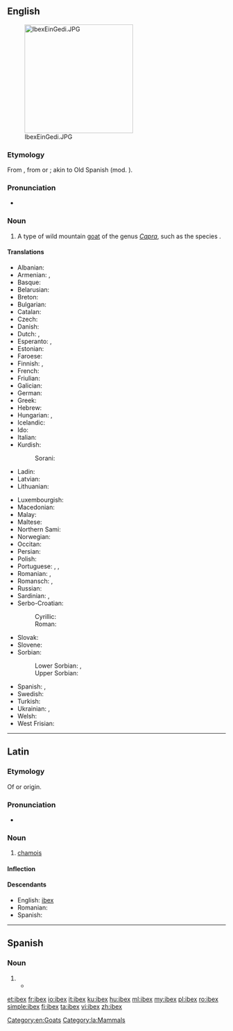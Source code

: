 ==English==
{{wikipedia}}
[[Image:IbexEinGedi.JPG|thumb|right|250px]]

===Etymology===
From {{etyl|la|en}} {{m|la|ībex||chamois}}, from {{der|en|xib}} or {{der|en|xaq}}; akin to Old Spanish {{m|osp||bezerro|bull}} (mod. {{m|osp||becerro|yearling}}).

===Pronunciation===
* {{IPA|/ˈaɪbɛks/|lang=en}}

===Noun===
{{en-noun|ibex|ibexes|ibices}}

# A type of wild mountain [[goat]] of the genus ''[[Capra]]'', such as the species {{taxlink|Capra ibex|species|noshow=1}}.

====Translations====
{{trans-top|type of wild mountain goat}}
* Albanian: {{t|sq|dhia e shkëmbinjve|?}}
* Armenian: {{t|hy|վայրի այծ}}, {{t+|hy|այծքաղ}}
* Basque: {{t|eu|basahuntz}}
* Belarusian: {{t|be|горны альпійскі казел|m}}
* Breton: {{t|br|kragvouc’h an alpoù|?}}
* Bulgarian: {{t|bg|козирог|?}}
* Catalan: {{t|ca|cabra alpina|f}}
* Czech: {{t|cs|kozorožec|m}}
* Danish: {{t|da|stenbuk|c}}
* Dutch: {{t+|nl|steenbok|m}}, {{t|nl|ibex|m}}
* Esperanto: {{t|eo|ibekso}}, {{t|eo|alpa kapro}}
* Estonian: {{t|et|kaljukits}}
* Faroese: {{t|fo|steingeit|f}}
* Finnish: {{t|fi|vuorikauris}}, {{t+|fi|vuohi}}
* French: {{t+|fr|bouquetin|m}}
* Friulian: {{t|fur|stambec|?}}
* Galician: {{t|gl|cabra montesa|f}}
* German: {{t+|de|Steinbock|m}}
* Greek: {{t+|el|αίγαγρος|m}}
* Hebrew: {{t+|he|יעל|m|tr=ya'él}}
* Hungarian: {{t+|hu|kőszáli kecske}}, {{t+|hu|vadkecske}}
* Icelandic: {{t+|is|fjallageit|f}}
* Ido: {{t+|io|sovaja kapro}}
* Italian: {{t+|it|stambecco|m}}
* Kurdish:
*: Sorani: {{t|ku|بزنه‌کێوی}}
* Ladin: {{t|lld|stambech|?}}
* Latvian: {{t|lv|kalnu āzis|?}}
* Lithuanian: {{t|lt|ožiaragis|?}}
{{trans-mid}}
* Luxembourgish: {{t|lb|Steebock|m}}
* Macedonian: {{t|mk|козорог|?}}
* Malay: {{t|ms|kambing gurun}}
* Maltese: {{t|mt|mogħża tal-barr|?}}
* Northern Sami: {{t|se|báktebohkká}}
* Norwegian: {{t|no|steinbukk|?}}
* Occitan: {{t|oc|cabra salvatja|f}}
* Persian: {{t+|fa|پازن|tr=pâzen|sc=fa-Arab}}
* Polish: {{t+|pl|koziorożec|?}}
* Portuguese: {{t|pt|cabra-montês|f}}, {{t|pt|cabra alpina|f}}, {{t|pt|cabra brava|f}}
* Romanian: {{t|ro|capră de stâncă|f}}, {{t+|ro|ibex|m}}
* Romansch: {{t|rm|capricorn|?}}, {{t|rm|stambutg|?}}
* Russian: {{t|ru|го́рный альпи́йский козёл|m}}
* Sardinian: {{t|sc|craba de monti|?}}, {{t|sc|istambeccu|?}}
* Serbo-Croatian:
*: Cyrillic: {{t|sh|козорог|m}}
*: Roman: {{t+|sh|kozorog|m}}
* Slovak: {{t|sk|kozorožec horský|m}}
* Slovene: {{t+|sl|kozorog|m}}
* Sorbian:
*: Lower Sorbian: {{t|dsb|źiwy kózoł|m}}, {{t|dsb|kózyrožk|m}}
*: Upper Sorbian: {{t|hsb|kozoróžk|m}}
* Spanish: {{t+|es|íbice|m}}, {{t|es|ibex|m}}
* Swedish: {{t|sv|alpstenbock|?}}
* Turkish: {{t+|tr|dağ keçisi}}
* Ukrainian: {{t|uk|гiрский альпiйский цап|m}}, {{t|uk|гiрский альпiйский козел|m}}
* Welsh: {{t|cy|alpafr|f}}
* West Frisian: {{t|fy|stienbok|?}}
{{trans-bottom}}

[[Category:en:Goats]]

----

==Latin==

===Etymology===
Of {{etyl|xib|la}} or {{etyl|xaq|la}} origin.

===Pronunciation===
* {{a|Classical}} {{IPA|/ˈiː.beks/|lang=la}}

===Noun===
{{la-noun|ībex||ībicis|m|third}}

# [[chamois]]

====Inflection====
{{la-decl-3rd|ībex}}

====Descendants====
* English: [[#English|ibex]]
* Romanian: {{l|ro|ibex}}
* Spanish: {{l|es|íbice}}

[[Category:la:Mammals]]

----

==Spanish==

===Noun===
{{es-noun|m|ibex}}

# {{l|en|ibex}}
#*{{quote-journal|date=November 23, 2015|author=|title=La pelota es de Florentino|work=El País|url=http://deportes.elpais.com/deportes/2015/11/22/actualidad/1448231820_362752.html
|passage=El club se ha quedado sin más mensajes que la purpurina de las listas de ''Forbes'' sobre los clubes más ricos del mundo, los Balones de Oro, la evangelización madridista con puentes en Indonesia o Australia y ese deslumbrante palco de la ''casa blanca'' por el que desfilan políticos y empresarios de todos los '''ibex''' de este mundo. }}

{{catlangcode|es|Goats}}

[[et:ibex]]
[[fr:ibex]]
[[io:ibex]]
[[it:ibex]]
[[ku:ibex]]
[[hu:ibex]]
[[ml:ibex]]
[[my:ibex]]
[[pl:ibex]]
[[ro:ibex]]
[[simple:ibex]]
[[fi:ibex]]
[[ta:ibex]]
[[vi:ibex]]
[[zh:ibex]]